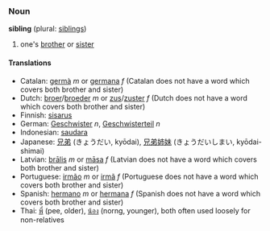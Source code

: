 ===Noun===
'''sibling''' (plural: [[siblings]])

#one's [[brother]] or [[sister]]

====Translations====
*Catalan: [[germà]] ''m'' or [[germana]] ''f'' (Catalan does not have a word which covers both brother and sister)
*Dutch: [[broer]]/[[broeder]] ''m'' or [[zus]]/[[zuster]] ''f'' (Dutch does not have a word which covers both brother and sister)
*Finnish: [[sisarus]]
*German: [[Geschwister]] ''n'', [[Geschwisterteil]] ''n''
*Indonesian: [[saudara]]
*Japanese: [[兄弟]] (きょうだい, kyōdai), [[兄弟姉妹]] (きょうだいしまい, kyōdai-shimai)
*Latvian: [[brālis]] ''m'' or [[māsa]] ''f'' (Latvian does not have a word which covers both brother and sister)
*Portuguese: [[irmão]] ''m'' or [[irmã]] ''f'' (Portuguese does not have a word which covers both brother and sister)
*Spanish: [[hermano]] ''m'' or [[hermana]] ''f'' (Spanish does not have a word which covers both brother and sister)
*Thai: [[พี่]] (pee, older), [[น้อง]] (norng, younger), both often used loosely for non-relatives